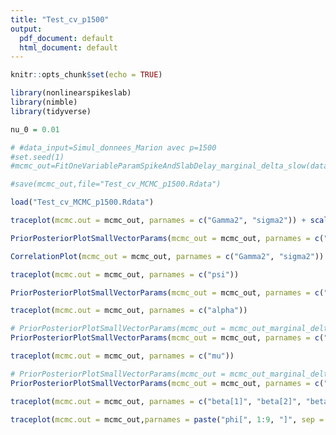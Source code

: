 ```yaml
---
title: "Test_cv_p1500"
output:
  pdf_document: default
  html_document: default
---
```


```r
knitr::opts_chunk$set(echo = TRUE)
```

```r
library(nonlinearspikeslab)
library(nimble)
library(tidyverse)
```


```r
nu_0 = 0.01

# #data_input=Simul_donnees_Marion avec p=1500
#set.seed(1)
#mcmc_out=FitOneVariableParamSpikeAndSlabDelay_marginal_delta_slow(data = data_input, nu_0 = nu_0, niter = 6000)

#save(mcmc_out,file="Test_cv_MCMC_p1500.Rdata")

load("Test_cv_MCMC_p1500.Rdata")
```


```r
traceplot(mcmc.out = mcmc_out, parnames = c("Gamma2", "sigma2")) + scale_y_log10()
```

```r
PriorPosteriorPlotSmallVectorParams(mcmc_out = mcmc_out, parnames = c("sigma2", "Gamma2")) + scale_x_log10()
```

```r
CorrelationPlot(mcmc_out = mcmc_out, parnames = c("Gamma2", "sigma2"))
```


```r
traceplot(mcmc.out = mcmc_out, parnames = c("psi"))
```
```r
PriorPosteriorPlotSmallVectorParams(mcmc_out = mcmc_out, parnames = c("psi"))
```

```r
traceplot(mcmc.out = mcmc_out, parnames = c("alpha"))
```

```r
# PriorPosteriorPlotSmallVectorParams(mcmc_out = mcmc_out_marginal_delta, parnames = c("eta", "alpha"))
PriorPosteriorPlotSmallVectorParams(mcmc_out = mcmc_out, parnames = c("alpha"))
```

```r
traceplot(mcmc.out = mcmc_out, parnames = c("mu"))
```

```r
# PriorPosteriorPlotSmallVectorParams(mcmc_out = mcmc_out_marginal_delta, parnames = c("eta", "alpha"))
PriorPosteriorPlotSmallVectorParams(mcmc_out = mcmc_out, parnames = c("mu"))
```

```r
traceplot(mcmc.out = mcmc_out, parnames = c("beta[1]", "beta[2]", "beta[3]", "beta[4]", "beta[5]", "beta[6]"))
```
```r
traceplot(mcmc.out = mcmc_out,parnames = paste("phi[", 1:9, "]", sep = ""))
```

